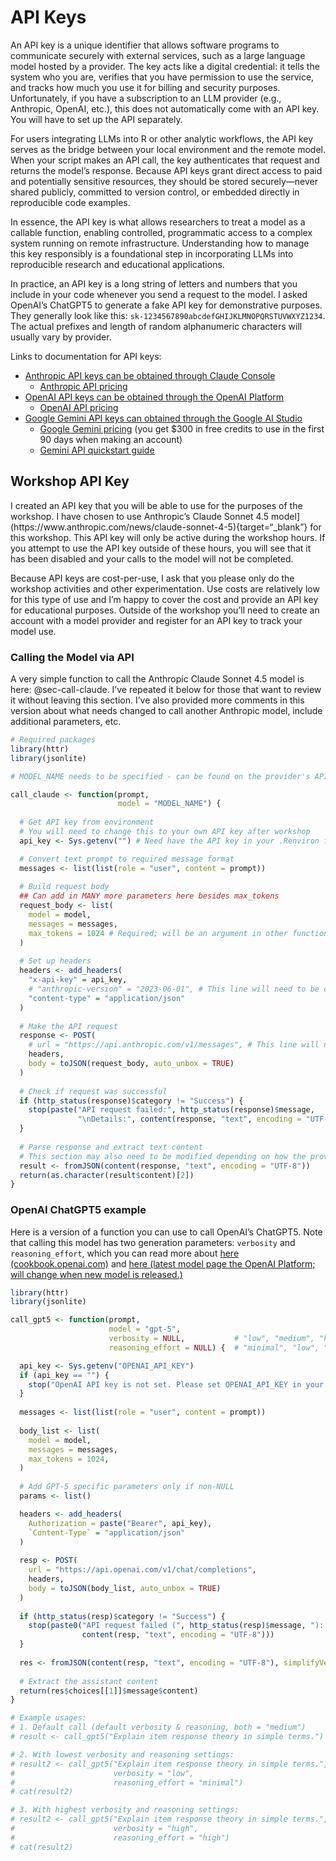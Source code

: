 # API Keys {#sec-api-keys}

An API key is a unique identifier that allows software programs to communicate securely with external services, such as a large language model hosted by a provider. 
The key acts like a digital credential: it tells the system who you are, verifies that you have permission to use the service, and tracks how much you use it for billing and security purposes.
Unfortunately, if you have a subscription to an LLM provider (e.g., Anthropic, OpenAI, etc.), this does not automatically come with an API key.
You will have to set up the API separately.

For users integrating LLMs into R or other analytic workflows, the API key serves as the bridge between your local environment and the remote model. 
When your script makes an API call, the key authenticates that request and returns the model’s response. 
Because API keys grant direct access to paid and potentially sensitive resources, they should be stored securely—never shared publicly, committed to version control, or embedded directly in reproducible code examples.

In essence, the API key is what allows researchers to treat a model as a callable function, enabling controlled, programmatic access to a complex system running on remote infrastructure. 
Understanding how to manage this key responsibly is a foundational step in incorporating LLMs into reproducible research and educational applications.

In practice, an API key is a long string of letters and numbers that you include in your code whenever you send a request to the model.
I asked OpenAI's ChatGPT5 to generate a fake API key for demonstrative purposes.
They generally look like this: `sk-1234567890abcdefGHIJKLMNOPQRSTUVWXYZ1234`.
The actual prefixes and length of random alphanumeric characters will usually vary by provider.

Links to documentation for API keys:

- [Anthropic API keys can be obtained through Claude Console](https://console.anthropic.com/)
  - [Anthropic API pricing](https://www.claude.com/pricing#api)
- [OpenAI API keys can be obtained through the OpenAI Platform](https://platform.openai.com/api-keys)
  - [OpenAI API pricing](https://openai.com/api/pricing/)
- [Google Gemini API keys can obtained through the Google AI Studio](https://aistudio.google.com/welcome)
  - [Google Gemini pricing](https://ai.google.dev/gemini-api/docs/pricing) (you get $300 in free credits to use in the first 90 days when making an account)
  - [Gemini API quickstart guide](https://ai.google.dev/gemini-api/docs/quickstart)

## Workshop API Key {#sec-workshop-key}

I created an API key that you will be able to use for the purposes of the workshop.
I have chosen to use Anthropic's Claude Sonnet 4.5 model](https://www.anthropic.com/news/claude-sonnet-4-5){target="_blank"} for this workshop.
This API key will only be active during the workshop hours.
If you attempt to use the API key outside of these hours, you will see that it has been disabled and your calls to the model will not be completed.

Because API keys are cost-per-use, I ask that you please only do the workshop activities and other experimentation. 
Use costs are relatively low for this type of use and I'm happy to cover the cost and provide an API key for educational purposes.
Outside of the workshop you'll need to create an account with a model provider and register for an API key to track your model use.

### Calling the Model via API

A very simple function to call the Anthropic Claude Sonnet 4.5 model is here: @sec-call-claude.
I've repeated it below for those that want to review it without leaving this section. 
I've also provided more comments in this version about what needs changed to call another Anthropic model, include additional parameters, etc.

```r

# Required packages
library(httr)
library(jsonlite)

# MODEL_NAME needs to be specified - can be found on the provider's API documentation page

call_claude <- function(prompt,
                        model = "MODEL_NAME") {
  
  # Get API key from environment
  # You will need to change this to your own API key after workshop
  api_key <- Sys.getenv("") # Need have the API key in your .Renviron file

  # Convert text prompt to required message format
  messages <- list(list(role = "user", content = prompt))
  
  # Build request body
  ## Can add in MANY more parameters here besides max_tokens
  request_body <- list(
    model = model,
    messages = messages,
    max_tokens = 1024 # Required; will be an argument in other functions
  )
  
  # Set up headers
  headers <- add_headers(
    "x-api-key" = api_key,
    # "anthropic-version" = "2023-06-01", # This line will need to be changed
    "content-type" = "application/json"
  )
  
  # Make the API request
  response <- POST(
    # url = "https://api.anthropic.com/v1/messages", # This line will need to be changed
    headers,
    body = toJSON(request_body, auto_unbox = TRUE)
  )
  
  # Check if request was successful
  if (http_status(response)$category != "Success") {
    stop(paste("API request failed:", http_status(response)$message, 
               "\nDetails:", content(response, "text", encoding = "UTF-8")))
  }
  
  # Parse response and extract text content
  # This section may also need to be modified depending on how the provider returns model output.
  result <- fromJSON(content(response, "text", encoding = "UTF-8"))
  return(as.character(result$content)[2])
}

```

### OpenAI ChatGPT5 example

Here is a version of a function you can use to call OpenAI's ChatGPT5.
Note that calling this model has two generation parameters: `verbosity` and `reasoning_effort`, which you can read more about [here (cookbook.openai.com)](https://cookbook.openai.com/examples/gpt-5/gpt-5_new_params_and_tools){target="_blank"} and [here (latest model page the OpenAI Platform; will change when new model is released.)](https://platform.openai.com/docs/guides/latest-model){target="_blank"} 

```r

library(httr)
library(jsonlite)

call_gpt5 <- function(prompt,
                      model = "gpt-5",
                      verbosity = NULL,           # "low", "medium", "high"
                      reasoning_effort = NULL) {  # "minimal", "low", "medium", "high"

  api_key <- Sys.getenv("OPENAI_API_KEY")
  if (api_key == "") {
    stop("OpenAI API key is not set. Please set OPENAI_API_KEY in your environment.")
  }
  
  messages <- list(list(role = "user", content = prompt))
  
  body_list <- list(
    model = model,
    messages = messages,
    max_tokens = 1024,
  )
  
  # Add GPT-5 specific parameters only if non-NULL
  params <- list()

  headers <- add_headers(
    Authorization = paste("Bearer", api_key),
    `Content-Type` = "application/json"
  )
  
  resp <- POST(
    url = "https://api.openai.com/v1/chat/completions",
    headers,
    body = toJSON(body_list, auto_unbox = TRUE)
  )
  
  if (http_status(resp)$category != "Success") {
    stop(paste0("API request failed (", http_status(resp)$message, "): ",
                content(resp, "text", encoding = "UTF-8")))
  }
  
  res <- fromJSON(content(resp, "text", encoding = "UTF-8"), simplifyVector = TRUE)
  
  # Extract the assistant content
  return(res$choices[[1]]$message$content)
}

# Example usages:
# 1. Default call (default verbosity & reasoning, both = "medium")
# result <- call_gpt5("Explain item response theory in simple terms.")

# 2. With lowest verbosity and reasoning settings:
# result2 <- call_gpt5("Explain item response theory in simple terms.",
#                      verbosity = "low",
#                      reasoning_effort = "minimal")
# cat(result2)

# 3. With highest verbosity and reasoning settings:
# result2 <- call_gpt5("Explain item response theory in simple terms.",
#                      verbosity = "high",
#                      reasoning_effort = "high")
# cat(result2)

```
